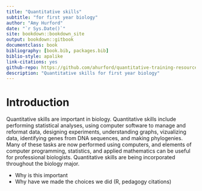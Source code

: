 ```yaml
--- 
title: "Quantitative skills"
subtitle: "for first year biology"
author: "Amy Hurford"
date: "`r Sys.Date()`"
site: bookdown::bookdown_site
output: bookdown::gitbook
documentclass: book
bibliography: [book.bib, packages.bib]
biblio-style: apalike
link-citations: yes
github-repo: https://github.com/ahurford/quantitative-training-resources/tree/master/first-year-guide
description: "Quantitative skills for first year biology"
---
```


# Introduction
Quantitative skills are important in biology. Quantitative skills include performing statistical analyses, using computer software to manage and reformat data, designing experiments, understanding graphs, vizualizing data, identifying genes from DNA sequences, and making phylogenies. Many of these tasks are now performed using computers, and elements of computer programming, statistics, and applied mathematics can be useful for professional biologists. Quantitative skills are being incorporated throughout the biology major.

- Why is this important
- Why have we made the choices we did (R, pedagogy citations)
